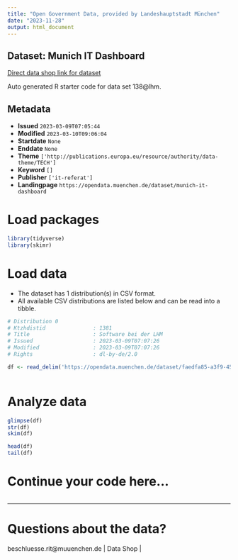 ```yaml
---
title: "Open Government Data, provided by Landeshauptstadt München"
date: "2023-11-28"
output: html_document
---
```


## Dataset: Munich IT Dashboard

[Direct data shop link for dataset](https://opendata.muenchen.de/dataset/munich-it-dashboard)

Auto generated R starter code for data set 138@lhm.

## Metadata

- **Issued** `2023-03-09T07:05:44`
- **Modified** `2023-03-10T09:06:04`
- **Startdate** `None`
- **Enddate** `None`
- **Theme** `['http://publications.europa.eu/resource/authority/data-theme/TECH']`
- **Keyword** `[]`
- **Publisher** `['it-referat']`
- **Landingpage** `https://opendata.muenchen.de/dataset/munich-it-dashboard`


# Load packages

```r

library(tidyverse)
library(skimr)

```

# Load data

-   The dataset has 1 distribution(s) in CSV format.
-   All available CSV distributions are listed below and can be read into a tibble.

```r

# Distribution 0
# Ktzhdistid               : 1381
# Title                    : Software bei der LHM
# Issued                   : 2023-03-09T07:07:26
# Modified                 : 2023-03-09T07:07:26
# Rights                   : dl-by-de/2.0

df <- read_delim('https://opendata.muenchen.de/dataset/faedfa85-a3f9-45dc-ac62-d90f2b5923c5/resource/5bf4ea36-f65c-4808-bc3a-4a7a8d48dc92/download/2023-03_veroeffentlichung-als-opendata-4.csv')



```

# Analyze data

```r

glimpse(df)
str(df)
skim(df)

head(df)
tail(df)

```

# Continue your code here...

```r

```

------------------------------------------------------------------------

# Questions about the data?

beschluesse.rit@muuenchen.de | Data Shop | 
